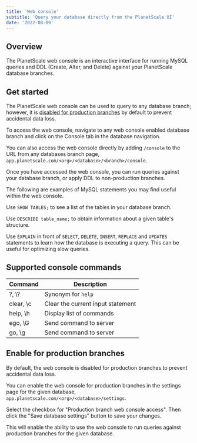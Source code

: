 ```yaml
---
title: 'Web console'
subtitle: 'Query your database directly from the PlanetScale UI'
date: '2022-08-09'
---
```



## Overview

The PlanetScale web console is an interactive interface for running MySQL queries and DDL (Create, Alter, and Delete) against your PlanetScale database branches.

## Get started

The PlanetScale web console can be used to query to any database branch; however, it is [disabled for production branches](/docs/concepts/web-console#enable-for-production-branches) by default to prevent accidental data loss.

To access the web console, navigate to any web console enabled database branch and click on the Console tab in the database navigation.

<ImageBlock alt='Console tab' src={tab} />

You can also access the web console directly by adding `/console` to the URL from any databases branch page,
`app.planetscale.com/<org>/<database>/<branch>/console`.

Once you have accessed the web console, you can run queries against your database branch, or apply DDL to non-production branches.

The following are examples of MySQL statements you may find useful within the web console.

Use `SHOW TABLES;` to see a list of the tables in your database branch.

<ImageBlock alt='SHOW TABLES; in the console' src={show} />

Use `DESCRIBE table_name;` to obtain information about a given table's structure.

<ImageBlock alt='DESCRIBE table_name; in the console' src={describe} />

Use `EXPLAIN` in front of `SELECT`, `DELETE`, `INSERT`, `REPLACE` and `UPDATES` statements to learn how the database is executing a query. This can be useful for optimizing slow queries.


## Supported console commands

| Command              | Description          |
| -------------------- | -------------------- |
| ?, \\?                | Synonym for `help`   |
| clear, \c        | Clear the current input statement |
| help, \h             | Display list of commands          |
| ego, \G              | Send command to server            |
| go, \g               | Send command to server            |

## Enable for production branches

By default, the web console is disabled for production branches to prevent accidental data loss.

You can enable the web console for production branches in the settings page for the given database,
`app.planetscale.com/<org>/<database>/settings`.

Select the checkbox for "Production branch web console access". Then click the "Save database settings" button to save your changes.

<ImageBlock alt='Enable product branch web console access' src={production} />

This will enable the ability to use the web console to run queries against production branches for the given database.

